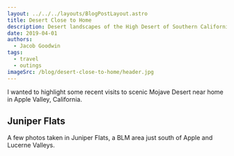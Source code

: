 ```yaml
---
layout: ../../../layouts/BlogPostLayout.astro
title: Desert Close to Home
description: Desert landscapes of the High Desert of Southern California
date: 2019-04-01
authors:
  - Jacob Goodwin
tags:
  - travel
  - outings
imageSrc: /blog/desert-close-to-home/header.jpg
---
```



I wanted to highlight some recent visits to scenic Mojave Desert near home in Apple Valley, California.

## Juniper Flats

A few photos taken in Juniper Flats, a BLM area just south of Apple and Lucerne Valleys.

<BlogImage
  src="/blog/desert-close-to-home/juniper-flats-01.jpg"
  alt="Blossoming Joshua Tree"
/>
<BlogImage
  src="/blog/desert-close-to-home/header.jpg"
  alt="Blossoming Joshua Tree"
/>
